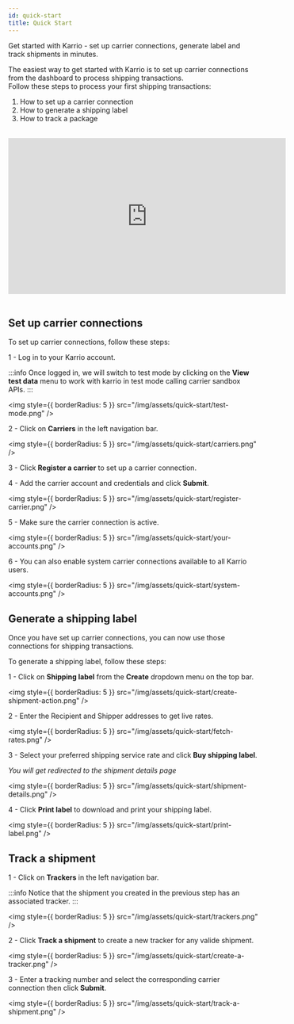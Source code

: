 ```yaml
---
id: quick-start
title: Quick Start
---
```


<div id="tailwind">

<p className="my-3 text-slate-400 font-semibold">
  Get started with Karrio - set up carrier connections, generate label and track
  shipments in minutes.
</p>

<p>
  The easiest way to get started with Karrio is to set up carrier connections
  from the dashboard to process shipping transactions.
  <br />
  Follow these steps to process your first shipping transactions:
</p>

<div className="text-slate-300">
  <ol className="list-disc list-inside" type="1">
    <li>How to set up a carrier connection</li>
    <li>How to generate a shipping label</li>
    <li>How to track a package</li>
  </ol>
</div>

<br />

<iframe
  width="560"
  height="315"
  src="https://www.youtube.com/embed/dFHZosJPaLI"
  title="YouTube video player"
  frameborder="0"
  allow="accelerometer; autoplay; clipboard-write; encrypted-media; gyroscope; picture-in-picture; web-share"
  allowfullscreen
></iframe>

<br />
<br />

</div>

## Set up carrier connections

To set up carrier connections, follow these steps:

1 - Log in to your Karrio account.

:::info
Once logged in, we will switch to test mode by clicking on the **View test data** menu to work with
karrio in test mode calling carrier sandbox APIs.
:::

<img style={{ borderRadius: 5 }} src="/img/assets/quick-start/test-mode.png" />

2 - Click on **Carriers** in the left navigation bar.

<img style={{ borderRadius: 5 }} src="/img/assets/quick-start/carriers.png" />

3 - Click **Register a carrier** to set up a carrier connection.

4 - Add the carrier account and credentials and click **Submit**.

<img
  style={{ borderRadius: 5 }}
  src="/img/assets/quick-start/register-carrier.png"
/>

5 - Make sure the carrier connection is active.

<img
  style={{ borderRadius: 5 }}
  src="/img/assets/quick-start/your-accounts.png"
/>

6 - You can also enable system carrier connections available to all Karrio users.

<img
  style={{ borderRadius: 5 }}
  src="/img/assets/quick-start/system-accounts.png"
/>

## Generate a shipping label

Once you have set up carrier connections, you can now use those connections for shipping transactions.

To generate a shipping label, follow these steps:

1 - Click on **Shipping label** from the **Create** dropdown menu on the top bar.

<img
  style={{ borderRadius: 5 }}
  src="/img/assets/quick-start/create-shipment-action.png"
/>

2 - Enter the Recipient and Shipper addresses to get live rates.

<img
  style={{ borderRadius: 5 }}
  src="/img/assets/quick-start/fetch-rates.png"
/>

3 - Select your preferred shipping service rate and click **Buy shipping label**.

_You will get redirected to the shipment details page_

<img
  style={{ borderRadius: 5 }}
  src="/img/assets/quick-start/shipment-details.png"
/>

4 - Click **Print label** to download and print your shipping label.

<img
  style={{ borderRadius: 5 }}
  src="/img/assets/quick-start/print-label.png"
/>

## Track a shipment

1 - Click on **Trackers** in the left navigation bar.

:::info
Notice that the shipment you created in the previous step has an associated tracker.
:::

<img style={{ borderRadius: 5 }} src="/img/assets/quick-start/trackers.png" />

2 - Click **Track a shipment** to create a new tracker for any valide shipment.

<img
  style={{ borderRadius: 5 }}
  src="/img/assets/quick-start/create-a-tracker.png"
/>

3 - Enter a tracking number and select the corresponding carrier connection then click **Submit**.

<img
  style={{ borderRadius: 5 }}
  src="/img/assets/quick-start/track-a-shipment.png"
/>
